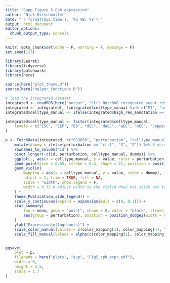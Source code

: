 ```yaml
---
title: "Supp Figure 5 Cph expression"
author: "Nick Hirschmüller"
date: "`r format(Sys.time(), '%d %B, %Y')`"
output: html_document
editor_options: 
  chunk_output_type: console
---
```


```r
knitr::opts_chunk$set(echo = F, warning = F, message = F)
set.seed(123)
```


```r
library(Seurat)
library(tidyverse)
library(patchwork)
library(here)

source(here("plot_theme.R"))
source(here("helper_functions.R"))
```


```r
# load the integrated dataset
integrated <- readRDS(here("output", "Ctrl_NotchKO_integrated_scent.rds"))
integrated <- integrated[, !integrated$celltype_manual %in% c("MT", "unk", "unk2")]
integrated$celltype_manual <- ifelse(integrated$high_res_annotation == "EEP", "EEP", integrated$celltype_manual)

integrated$celltype_manual <- factor(integrated$celltype_manual,
    levels = c("ISC", "EEP", "EB", "dEC", "daEC", "aEC", "mEC", "Copper", "LFC", "pEC", "EE")
)
```


```r
p <- FetchData(integrated, c("CG9650", "perturbation", "celltype_manual")) %>%
    mutate(dummy = ifelse(perturbation == "ctrl", "X", "Z")) %>% # necessary to color the violines black...
    rownames_to_column("id") %>%
    pivot_longer(-c(id, perturbation, celltype_manual, dummy)) %>%
    ggplot(., aes(x = celltype_manual, y = value, color = perturbation, fill = perturbation)) +
    geom_point(size = 0.65, stroke = 0.4, shape = 21, position = position_jitterdodge(jitter.width = 0.3)) +
    geom_violin(
        mapping = aes(x = celltype_manual, y = value, color = dummy), inherit.aes = F,
        adjust = 1, trim = TRUE, fill = NA,
        scale = "width", show.legend = F,
        width = 0.72 # adjust width so the violin does not stick out too much
    ) +
    theme_Publication_side_legend() +
    scale_y_continuous(expand = expansion(mult = c(0, 0.1))) +
    stat_summary(
        fun = mean, geom = "point", shape = 8, color = "black", stroke = 0.85, show.legend = F,
        aes(group = perturbation), position = position_dodge2(width = 0.72)
    ) +
    ylab("Expression\n(logcounts)") +
    scale_color_manual(values = c(color_mapping[1], color_mapping[4], "black", "black")) +
    scale_fill_manual(values = alpha(c(color_mapping[1], color_mapping[4]), 0.3))


ggsave(
    plot = p,
    filename = here("plots", "sup", "Fig5_cph_expr.pdf"),
    width = 6,
    height = 2.5,
    scale = 1.7
)
```

